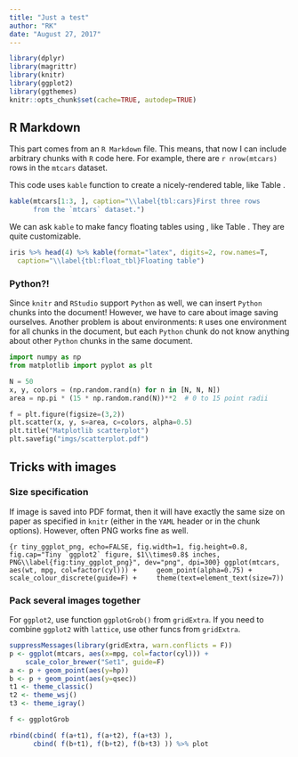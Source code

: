 ```yaml
---
title: "Just a test"
author: "RK"
date: "August 27, 2017"
---
```


```r
library(dplyr)
library(magrittr)
library(knitr)
library(ggplot2)
library(ggthemes)
knitr::opts_chunk$set(cache=TRUE, autodep=TRUE)
```

## R Markdown

This part comes from an `R Markdown` file. This means, that now I can
include arbitrary chunks with `R` code here. For example, there are
`r nrow(mtcars)` rows in the `mtcars` dataset.

This code uses `kable` function to create a nicely-rendered table, like
Table \ref{tbl:cars}.

```r
kable(mtcars[1:3, ], caption="\\label{tbl:cars}First three rows
      from the `mtcars` dataset.")
```

We can ask `kable` to make fancy floating tables using \LaTeX{}, like Table
\ref{tbl:float_tbl}. They are quite customizable.

```r
iris %>% head(4) %>% kable(format="latex", digits=2, row.names=T,
  caption="\\label{tbl:float_tbl}Floating table")
```

### Python?!

\begin{wrapfigure}[6]{r}{40mm}
  \hfill\includegraphics[width=35mm]
    {imgs/scatterplot.pdf}
\end{wrapfigure}

Since `knitr` and `RStudio` support `Python` as well, we can insert `Python`
chunks into the document! However, we have to care about image saving ourselves.
Another problem is about environments: `R` uses one environment for all chunks
in the document, but each `Python` chunk do not know anything about other
`Python` chunks in the same document.

```python
import numpy as np
from matplotlib import pyplot as plt

N = 50
x, y, colors = (np.random.rand(n) for n in [N, N, N])
area = np.pi * (15 * np.random.rand(N))**2  # 0 to 15 point radii

f = plt.figure(figsize=(3,2))
plt.scatter(x, y, s=area, c=colors, alpha=0.5)
plt.title("Matplotlib scatterplot")
plt.savefig("imgs/scatterplot.pdf")
```

## Tricks with images

### Size specification

If image is saved into PDF format, then it will have exactly the same size on
paper as specified in `knitr` (either in the `YAML` header or in the chunk
options). However, often PNG works fine as well.

```{r tiny_ggplot_png, echo=FALSE, fig.width=1, fig.height=0.8, fig.cap="Tiny `ggplot2` figure, $1\\times0.8$ inches, PNG\\label{fig:tiny_ggplot_png}", dev="png", dpi=300}
ggplot(mtcars, aes(wt, mpg, col=factor(cyl))) +
    geom_point(alpha=0.75) +
    scale_colour_discrete(guide=F) +
    theme(text=element_text(size=7))
```

### Pack several images together

For `ggplot2`, use function `ggplotGrob()` from `gridExtra`. If you need to combine `ggplot2` with `lattice`, use other funcs from `gridExtra`.

```r
suppressMessages(library(gridExtra, warn.conflicts = F))
p <- ggplot(mtcars, aes(x=mpg, col=factor(cyl))) +
    scale_color_brewer("Set1", guide=F)
a <- p + geom_point(aes(y=hp))
b <- p + geom_point(aes(y=qsec))
t1 <- theme_classic()
t2 <- theme_wsj()
t3 <- theme_igray()

f <- ggplotGrob

rbind(cbind( f(a+t1), f(a+t2), f(a+t3) ),
      cbind( f(b+t1), f(b+t2), f(b+t3) )) %>% plot
```



\input{../content/04_pure_latex}


